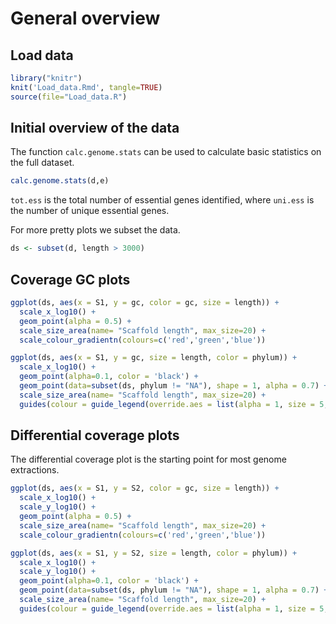 General overview
=======================================

## Load data

```r
library("knitr")
knit('Load_data.Rmd', tangle=TRUE)
source(file="Load_data.R")
```

## Initial overview of the data
The function `calc.genome.stats` can be used to calculate basic statistics on the full dataset.
```r
calc.genome.stats(d,e)
```
`tot.ess` is the total number of essential genes identified, where `uni.ess` is the number of unique essential genes. 

For more pretty plots we subset the data.
```r
ds <- subset(d, length > 3000)
```

## Coverage GC plots
```r
ggplot(ds, aes(x = S1, y = gc, color = gc, size = length)) + 
  scale_x_log10() + 
  geom_point(alpha = 0.5) +
  scale_size_area(name= "Scaffold length", max_size=20) +
  scale_colour_gradientn(colours=c('red','green','blue'))
```

```r
ggplot(ds, aes(x = S1, y = gc, size = length, color = phylum)) + 
  scale_x_log10() + 
  geom_point(alpha=0.1, color = 'black') +
  geom_point(data=subset(ds, phylum != "NA"), shape = 1, alpha = 0.7) +
  scale_size_area(name= "Scaffold length", max_size=20) +
  guides(colour = guide_legend(override.aes = list(alpha = 1, size = 5, shape = 19)))
```

## Differential coverage plots

The differential coverage plot is the starting point for most genome extractions.
```r
ggplot(ds, aes(x = S1, y = S2, color = gc, size = length)) + 
  scale_x_log10() + 
  scale_y_log10() +
  geom_point(alpha = 0.5) +
  scale_size_area(name= "Scaffold length", max_size=20) +
  scale_colour_gradientn(colours=c('red','green','blue'))
```

```r
ggplot(ds, aes(x = S1, y = S2, size = length, color = phylum)) + 
  scale_x_log10() + 
  scale_y_log10() + 
  geom_point(alpha=0.1, color = 'black') +
  geom_point(data=subset(ds, phylum != "NA"), shape = 1, alpha = 0.7) +
  scale_size_area(name= "Scaffold length", max_size=20) +
  guides(colour = guide_legend(override.aes = list(alpha = 1, size = 5, shape = 19)))
```